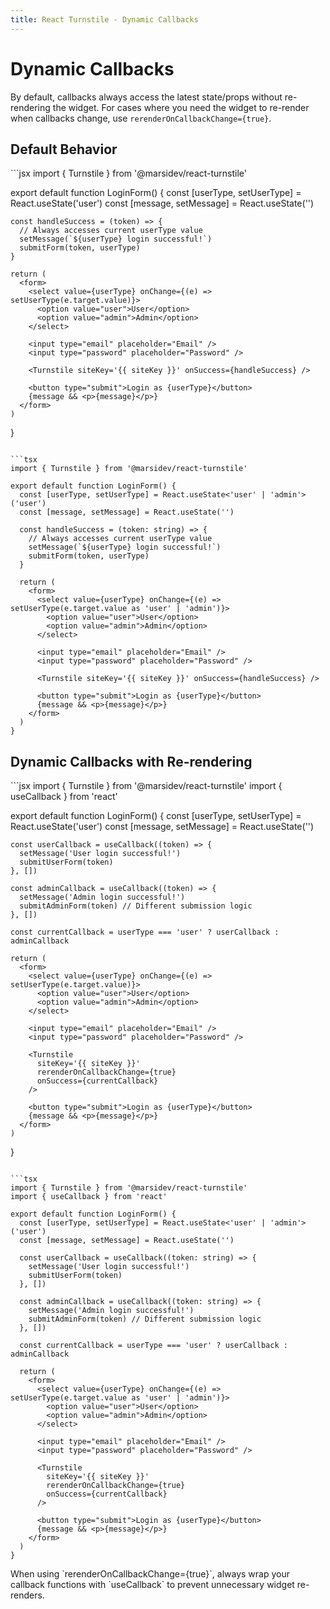 ```yaml
---
title: React Turnstile - Dynamic Callbacks
---
```


# Dynamic Callbacks

By default, callbacks always access the latest state/props without re-rendering the widget. For cases where you need the widget to re-render when callbacks change, use `rerenderOnCallbackChange={true}`.

## Default Behavior

<CodeGroup>
  ```jsx
  import { Turnstile } from '@marsidev/react-turnstile'

  export default function LoginForm() {
    const [userType, setUserType] = React.useState('user')
    const [message, setMessage] = React.useState('')

    const handleSuccess = (token) => {
      // Always accesses current userType value
      setMessage(`${userType} login successful!`)
      submitForm(token, userType)
    }

    return (
      <form>
        <select value={userType} onChange={(e) => setUserType(e.target.value)}>
          <option value="user">User</option>
          <option value="admin">Admin</option>
        </select>

        <input type="email" placeholder="Email" />
        <input type="password" placeholder="Password" />

        <Turnstile siteKey='{{ siteKey }}' onSuccess={handleSuccess} />

        <button type="submit">Login as {userType}</button>
        {message && <p>{message}</p>}
      </form>
    )
  }
  ```

  ```tsx
  import { Turnstile } from '@marsidev/react-turnstile'

  export default function LoginForm() {
    const [userType, setUserType] = React.useState<'user' | 'admin'>('user')
    const [message, setMessage] = React.useState('')

    const handleSuccess = (token: string) => {
      // Always accesses current userType value
      setMessage(`${userType} login successful!`)
      submitForm(token, userType)
    }

    return (
      <form>
        <select value={userType} onChange={(e) => setUserType(e.target.value as 'user' | 'admin')}>
          <option value="user">User</option>
          <option value="admin">Admin</option>
        </select>

        <input type="email" placeholder="Email" />
        <input type="password" placeholder="Password" />

        <Turnstile siteKey='{{ siteKey }}' onSuccess={handleSuccess} />

        <button type="submit">Login as {userType}</button>
        {message && <p>{message}</p>}
      </form>
    )
  }
  ```
</CodeGroup>

## Dynamic Callbacks with Re-rendering

<CodeGroup>
  ```jsx
  import { Turnstile } from '@marsidev/react-turnstile'
  import { useCallback } from 'react'

  export default function LoginForm() {
    const [userType, setUserType] = React.useState('user')
    const [message, setMessage] = React.useState('')

    const userCallback = useCallback((token) => {
      setMessage('User login successful!')
      submitUserForm(token)
    }, [])

    const adminCallback = useCallback((token) => {
      setMessage('Admin login successful!')
      submitAdminForm(token) // Different submission logic
    }, [])

    const currentCallback = userType === 'user' ? userCallback : adminCallback

    return (
      <form>
        <select value={userType} onChange={(e) => setUserType(e.target.value)}>
          <option value="user">User</option>
          <option value="admin">Admin</option>
        </select>

        <input type="email" placeholder="Email" />
        <input type="password" placeholder="Password" />

        <Turnstile
          siteKey='{{ siteKey }}'
          rerenderOnCallbackChange={true}
          onSuccess={currentCallback}
        />

        <button type="submit">Login as {userType}</button>
        {message && <p>{message}</p>}
      </form>
    )
  }
  ```

  ```tsx
  import { Turnstile } from '@marsidev/react-turnstile'
  import { useCallback } from 'react'

  export default function LoginForm() {
    const [userType, setUserType] = React.useState<'user' | 'admin'>('user')
    const [message, setMessage] = React.useState('')

    const userCallback = useCallback((token: string) => {
      setMessage('User login successful!')
      submitUserForm(token)
    }, [])

    const adminCallback = useCallback((token: string) => {
      setMessage('Admin login successful!')
      submitAdminForm(token) // Different submission logic
    }, [])

    const currentCallback = userType === 'user' ? userCallback : adminCallback

    return (
      <form>
        <select value={userType} onChange={(e) => setUserType(e.target.value as 'user' | 'admin')}>
          <option value="user">User</option>
          <option value="admin">Admin</option>
        </select>

        <input type="email" placeholder="Email" />
        <input type="password" placeholder="Password" />

        <Turnstile
          siteKey='{{ siteKey }}'
          rerenderOnCallbackChange={true}
          onSuccess={currentCallback}
        />

        <button type="submit">Login as {userType}</button>
        {message && <p>{message}</p>}
      </form>
    )
  }
  ```
</CodeGroup>

<Info>
  When using `rerenderOnCallbackChange={true}`, always wrap your callback functions with `useCallback` to prevent unnecessary widget re-renders.
</Info>

